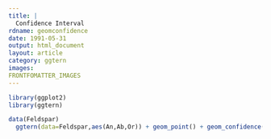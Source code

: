 ```yaml
---
title: |
  Confidence Interval
rdname: geomconfidence
date: 1991-05-31
output: html_document
layout: article
category: ggtern
images:
FRONTFOMATTER_IMAGES
---
```


```r
library(ggplot2)
library(ggtern)
```

```r
data(Feldspar)
  ggtern(data=Feldspar,aes(An,Ab,Or)) + geom_point() + geom_confidence()



```